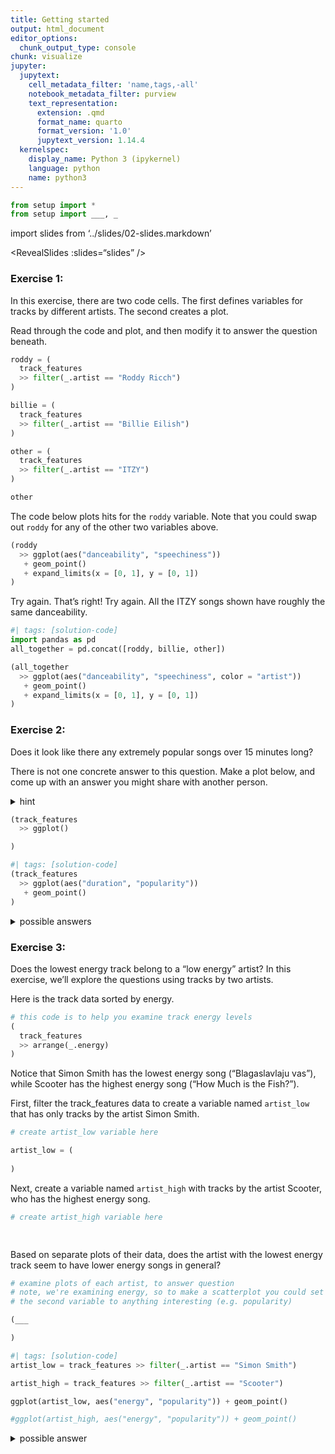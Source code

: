 ```yaml
---
title: Getting started
output: html_document
editor_options:
  chunk_output_type: console
chunk: visualize
jupyter:
  jupytext:
    cell_metadata_filter: 'name,tags,-all'
    notebook_metadata_filter: purview
    text_representation:
      extension: .qmd
      format_name: quarto
      format_version: '1.0'
      jupytext_version: 1.14.4
  kernelspec:
    display_name: Python 3 (ipykernel)
    language: python
    name: python3
---
```


```python
from setup import *
from setup import ___, _
```

import slides from '../slides/02-slides.markdown'

<RevealSlides :slides="slides" />

### Exercise 1: 

In this exercise, there are two code cells. The first defines variables for tracks by different artists. The second creates a plot.

Read through the code and plot, and then modify it to answer the question beneath.

```python
roddy = (
  track_features
  >> filter(_.artist == "Roddy Ricch")
)

billie = (
  track_features
  >> filter(_.artist == "Billie Eilish")
)

other = (
  track_features
  >> filter(_.artist == "ITZY")
)

other
```

The code below plots hits for the `roddy` variable.
Note that you could swap out `roddy` for any of the other two variables above.

```python
(roddy
  >> ggplot(aes("danceability", "speechiness"))
   + geom_point()
   + expand_limits(x = [0, 1], y = [0, 1])
)
```



<prompt-expandable header="Who has the widest range of danceability? (i.e. biggist difference between highest and lowest)">

<q-multiple-choice>
  <q-opt text="Roddy Ricch"><span>Try again.</span></q-opt>
  <q-opt text="Billie Eilish"><span>That's right!</span></q-opt>
  <q-opt text="ITZY"><span>Try again. All the ITZY songs shown have roughly the same danceability.</span></q-opt>
</q-multiple-choice>

</prompt-expandable>


```python
#| tags: [solution-code]
import pandas as pd
all_together = pd.concat([roddy, billie, other])

(all_together
  >> ggplot(aes("danceability", "speechiness", color = "artist"))
   + geom_point()
   + expand_limits(x = [0, 1], y = [0, 1])
)
```

### Exercise 2:

Does it look like there any extremely popular songs over 15 minutes long?

There is not one concrete answer to this question.
Make a plot below, and come up with an answer you might share with another person.

<details><summary>hint</summary>

> The duration column contains the length of each song in seconds. Use this with the popularity column.

</details>

```python
(track_features
  >> ggplot()

)
```

```python
#| tags: [solution-code]
(track_features
  >> ggplot(aes("duration", "popularity"))
   + geom_point()
)
```

<details>
<summary>possible answers</summary>
    
<a target="_blank" href="https://v.usetapes.com/XhWxJ9lAox">screencast</a>
    
    
</details>

### Exercise 3:

Does the lowest energy track belong to a "low energy" artist? In this exercise, we'll explore the questions using tracks by two artists.

Here is the track data sorted by energy.

```python
# this code is to help you examine track energy levels 
(
  track_features
  >> arrange(_.energy)
)
```

 Notice that Simon Smith has the lowest energy song ("Blagaslavlaju vas"), while Scooter has the highest energy song ("How Much is the Fish?").

First, filter the track_features data to create a variable named `artist_low` that has only tracks by the artist Simon Smith.

```python
# create artist_low variable here

artist_low = (
    
)
```

Next, create a variable named `artist_high` with tracks by the artist Scooter, who has the highest energy song.

```python
# create artist_high variable here

 
```

Based on separate plots of their data, does the artist with the lowest energy track seem to have lower energy songs in general?

```python
# examine plots of each artist, to answer question
# note, we're examining energy, so to make a scatterplot you could set
# the second variable to anything interesting (e.g. popularity)

(___

)
```

```python
#| tags: [solution-code]
artist_low = track_features >> filter(_.artist == "Simon Smith")

artist_high = track_features >> filter(_.artist == "Scooter")

ggplot(artist_low, aes("energy", "popularity")) + geom_point()

#ggplot(artist_high, aes("energy", "popularity")) + geom_point()
```

<details><summary>possible answer</summary>

The high energy artist, Scooter, seems to only have high energy songs (from about .9 to 1 energy).
    
On the other hand, the low energy artist, Simon Smith, seems to have a wide range of energy values (from about 0 to 1 energy).
</details>
